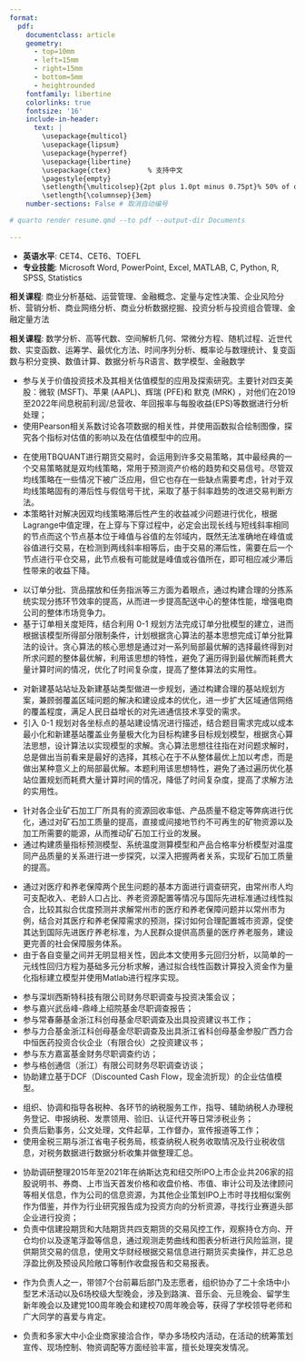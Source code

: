 ```yaml
---
format: 
  pdf: 
    documentclass: article
    geometry:
      - top=10mm
      - left=15mm
      - right=15mm
      - bottom=5mm
      - heightrounded
    fontfamily: libertine
    colorlinks: true
    fontsize: '16'
    include-in-header: 
      text: |
        \usepackage{multicol}
        \usepackage{lipsum}
        \usepackage{hyperref}
        \usepackage{libertine}
        \usepackage{ctex}         % 支持中文
        \pagestyle{empty}
        \setlength{\multicolsep}{2pt plus 1.0pt minus 0.75pt}% 50% of original values
        \setlength{\columnsep}{3em}
    number-sections: False # 取消自动编号

# quarto render resume.qmd --to pdf --output-dir Documents
  
---
```


<!-- TITLE -->
\begin{tabular}{@{} m{0.72\textwidth} m{0.25\textwidth} @{}}
    \begin{minipage}[t]{0.98\linewidth}
        \begin{flushleft}
            \begin{minipage}[t]{0.75\linewidth}
                {\fontsize{25}{32}\selectfont\bfseries 陈\hspace{0.5em}宇\hspace{0.5em}轩} \\[-2mm]
                \hspace*{-0.5mm}\rule{8cm}{1pt} \\ [-3mm] % 加长加粗的下划线
            \end{minipage}
            
            \begin{tabular}{@{} l @{\hspace{3mm}} l @{}} 
                \hspace*{6.5mm}\textbf{| 电子邮箱:}    & \href{mailto:cyxnbnb@bu.edu}{cyxnbnb@bu.edu} \\
                                   & \href{mailto:cyxnbnbnb@gmail.com}{cyxnbnbnb@gmail.com} \\
                
                \hspace*{6.5mm}\textbf{| 联系方式:}    & +1 (857) 256-4713 \\
                                   & +86 139-5799-2893 \\
                
                \hspace*{6.5mm}\textbf{| 个人网站:}     & \href{https://cyxnbnbnb.github.io/}{cyxnbnbnb.github.io} \\
                
                \hspace*{6.5mm}\textbf{| Github主页:} & \href{https://github.com/CYXNBNBNB}{github.com/CYXNBNBNB}
            \end{tabular}
            
            \vspace*{2mm}
        \end{flushleft}
    \end{minipage}
    &
    \raisebox{-0.8\height}{\includegraphics[width=0.75\linewidth,keepaspectratio]{images/1_inch.jpg}} % height控制图片高度  width控制图片大小
\end{tabular}
\vspace*{2mm}





<!-- Skills -->
\begin{large}{\bf 专业技能}
  \vspace{3pt}
  \hrule
\end{large}
* **英语水平**: CET4、CET6、TOEFL
* **专业技能**: Microsoft Word, PowerPoint, Excel, MATLAB, C, Python, R, SPSS, Statistics





<!-- EDUCATION: 波士顿大学 -->
\begin{large}
  {\bf 教育经历}
  \vspace{3pt}
  \hrule
  \begin{multicols}{2}
    \begin{flushleft}{\bf 波士顿大学}\end{flushleft}
    \begin{flushright}2024.9 - 2025.8\end{flushright}
  \end{multicols}
  \vspace{-0.17cm}
  \begin{multicols}{2}
    \begin{flushleft}硕士\hspace{1cm}应用商业分析\end{flushleft}
  \end{multicols}
  \vspace{-0.20cm}
\end{large}

**相关课程**: 商业分析基础、运营管理、金融概念、定量与定性决策、企业风险分析、营销分析、商业网络分析、商业分析数据挖掘、投资分析与投资组合管理、金融定量方法

\vspace{0.2cm}

<!-- EDUCATION: 浙江工业大学 -->
\begin{large}
  \begin{multicols}{2}
    \begin{flushleft}{\bf 浙江工业大学}\end{flushleft}
    \begin{flushright}2020.9 - 2024.6\end{flushright}
  \end{multicols}
  \vspace{-0.17cm}
  \begin{multicols}{2}
    \begin{flushleft}理学学士\hspace{1cm}数学与应用数学\end{flushleft}
  \end{multicols}
  \vspace{-0.20cm}
\end{large}
**相关课程**: 数学分析、高等代数、空间解析几何、常微分方程、随机过程、近世代数、实变函数、运筹学、最优化方法、时间序列分析、概率论与数理统计、复变函数与积分变换、数值计算、数据分析与R语言、数学模型、金融数学<br>
  \begin{multicols}{2}
    \begin{flushleft}\hspace*{6mm}{\bf • 浙江工业大学数学建模竞赛三等奖}\end{flushleft}
    \begin{flushright}2022.5\end{flushright}
  \end{multicols}
    \begin{multicols}{2}
    \begin{flushleft}\hspace*{6mm}{\bf • 浙江省第十届大学生广告创意竞赛优秀奖}\end{flushleft}
    \begin{flushright}2022.7\end{flushright}
  \end{multicols}
    \begin{multicols}{2}
    \begin{flushleft}\hspace*{6mm}{\bf • 第14届全国大学生广告艺术大赛优秀奖}\end{flushleft}
    \begin{flushright}2022.7\end{flushright}
  \end{multicols}

\vspace{0.2cm}






<!--Research Projects : 哥伦比亚大学 -->
\begin{large}{\bf 课题研究}
  \vspace{3pt}
  \hrule
  \begin{multicols}{2}
    \begin{flushleft}{\bf | 哥伦比亚大学}\end{flushleft}
    \begin{flushright}2023.7 – 2023.9\end{flushright}
  \end{multicols}
  \vspace{-0.17cm}
  \begin{multicols}{2}
    \parbox{1.4\linewidth}{\textbf{价值投资技术}: 评估模型在 CFA 认证中的高级应用与探索研究}
  \end{multicols}
  \vspace{-0.10cm}
\end{large}

\vspace{1.5pt}

* 参与关于价值投资技术及其相关估值模型的应用及探索研究。主要针对四支美股：微软 (MSFT)、苹果 (AAPL)、辉瑞 (PFE)和 默克 (MRK) ，对他们在2019至2022年间息税前利润/总营收、年回报率与每股收益(EPS)等数据进行分析处理；
* 使用Pearson相关系数讨论各项数据的相关性，并使用函数拟合绘制图像，探究各个指标对估值的影响以及在估值模型中的应用。

\vspace{0.2cm}

<!-- Research Projects : 浙江工业大学 1ST -->
\begin{large}
  \begin{flushleft}{\bf | 浙江工业大学}\end{flushleft}
  \begin{multicols}{2}
  \parbox{1.6\linewidth}{\bf TBL语言基于斜率趋势预测的改进双均线交易策略}
    \begin{flushright}2022.10\end{flushright}
  \end{multicols}
  \vspace{-0.17cm}
  \begin{multicols}{2}
    \begin{flushleft}\textit{算法设计}\end{flushleft}
    \begin{flushright}  \end{flushright}\end
  {multicols}
\end{large}
\vspace{-0.16cm}
* 在使用TBQUANT进行期货交易时，会运用到许多交易策略，其中最经典的一个交易策略就是双均线策略，常用于预测资产价格的趋势和交易信号。尽管双均线策略在一些情况下被广泛应用，但它也存在一些缺点需要考虑，针对于双均线策略固有的滞后性与假信号干扰，采取了基于斜率趋势的改进交易判断方法。
* 本策略针对解决因双均线策略滞后性产生的收益减少问题进行优化，根据Lagrange中值定理，在上穿与下穿过程中，必定会出现长线与短线斜率相同的节点而这个节点基本位于峰值与谷值的左邻域内，既然无法准确地在峰值或谷值进行交易，在检测到两线斜率相等后，由于交易的滞后性，需要在后一个节点进行平仓交易，此节点极有可能就是峰值或谷值所在，即可相应减少滞后性带来的收益下降。

\vspace{0.2cm}

<!-- Research Projects : 浙江工业大学 2ND -->
\begin{large}
  \begin{multicols}{2}
  \parbox{1.6\linewidth}{\bf 基于贪心算法思想的分拣系统优化问题研究}
    \begin{flushright}2022.8\end{flushright}
  \end{multicols}
  \vspace{-0.17cm}
  \begin{multicols}{2}
    \begin{flushleft}\textit{程序设计}\end{flushleft}
    \begin{flushright}  \end{flushright}\end
  {multicols}
\end{large}
\vspace{-0.16cm}
* 以订单分批、货品摆放和任务指派等三方面为着眼点，通过构建合理的分拣系统实现分拣环节效率的提高，从而进一步提高配送中心的整体性能，增强电商公司的整体市场竞争力。
* 基于订单相关度矩阵，结合利用 0-1 规划方法完成订单分批模型的建立，进而根据该模型所得部分限制条件，计划根据贪心算法的基本思想完成订单分批算法的设计。贪心算法的核心思想是通过对一系列局部最优解的选择最终得到对所求问题的整体最优解，利用该思想的特性，避免了遍历得到最优解而耗费大量计算时间的情况，优化了时间复杂度，提高了整体算法的实用性。

\vspace{0.2cm}

<!-- Research Projects : 浙江工业大学 3RD -->
\begin{large}
  \begin{multicols}{2}
  \parbox{1.6\linewidth}{\bf 基于多目标规划模型的移动通信网络站址规划和区域聚类问题}
    \begin{flushright}2022.8\end{flushright}
  \end{multicols}
  \vspace{-0.17cm}
  \begin{multicols}{2}
    \begin{flushleft}\textit{程序设计}\end{flushleft}
    \begin{flushright}  \end{flushright}\end
  {multicols}
\end{large}
\vspace{-0.16cm}
* 对新建基站站址及新建基站类型做进一步规划，通过构建合理的基站规划方案，兼顾弱覆盖区域问题的解决和建设成本的优化，进一步扩大区域通信网络的覆盖程度，满足人民日益增长的对先进通信技术享受的需求。
* 引入 0-1 规划对各坐标点的基站建设情况进行描述，结合题目需求完成以成本最小化和新建基站覆盖业务量极大化为目标构建多目标规划模型，根据贪心算法思想，设计算法以实现模型的求解。贪心算法思想往往指在对问题求解时，总是做出当前看来是最好的选择，其核心在于不从整体最优上加以考虑，而是做出某种意义上的局部最优解。本题利用该思想特性，避免了通过遍历优化基站位置规划而耗费大量计算时间的情况，降低了时间复杂度，提高了求解方法的实用性。

\vspace{0.2cm}

<!-- Research Projects : 浙江工业大学 4TH-->
\begin{large}
  \begin{multicols}{2}
  \parbox{1.6\linewidth}{\bf 基于多元线性回归的矿石加工质量控制问题研究}
    \begin{flushright}2022.7\end{flushright}
  \end{multicols}
  \vspace{-0.17cm}
  \begin{multicols}{2}
    \begin{flushleft}\textit{程序设计}\end{flushleft}
    \begin{flushright}  \end{flushright}\end
  {multicols}
\end{large}
\vspace{-0.16cm}
* 针对各企业矿石加工厂所具有的资源回收率低、产品质量不稳定等弊病进行优化，通过对矿石加工质量的提高，直接或间接地节约不可再生的矿物资源以及加工所需要的能源，从而推动矿石加工行业的发展。
* 通过构建质量指标预测模型、系统温度测算模型和产品合格率分析模型对温度同产品质量的关系进行进一步探究，以深入把握两者关系，实现矿石加工质量的提高。

\vspace{0.2cm}

<!-- Research Projects : 浙江工业大学 5TH -->
\begin{large}
  \begin{multicols}{2}
  \parbox{1.6\linewidth}{\bf 利用回归分析预测并求解常州市的医疗和养老保障问题}
    \begin{flushright}2022.7\end{flushright}
  \end{multicols}
  \vspace{-0.17cm}
  \begin{multicols}{2}
    \begin{flushleft}\textit{程序设计}\end{flushleft}
    \begin{flushright}  \end{flushright}\end
  {multicols}
\end{large}
\vspace{-0.16cm}
* 通过对医疗和养老保障两个民生问题的基本方面进行调查研究，由常州市人均可支配收入、老龄人口占比、养老资源配置等情况与国际先进标准通过线性拟合，比较其拟合优度预测并求解常州市的医疗和养老保障问题并以常州市为例，结合对其医疗和养老保障需求的预测，探讨如何合理配置城市资源，促使其达到国际先进医疗养老标准，为人民群众提供高质量的医疗养老服务，建设更完善的社会保障服务体系。
* 由于各自变量之间并无明显相关性，因此本文使用多元回归分析，以简单的一元线性回归方程为基础多元分析求解，通过拟合线性函数计算投入资金作为量化指标建立模型并使用Matlab进行程序实现。

\vspace{7pt}







<!-- EXPERIENCE : 1ST BULLET-->
\begin{large}{\bf 实习经历}
  \vspace{3pt}
  \hrule
  \begin{multicols}{2}
    \parbox{1.4\linewidth}{\bf 浙江金控投资管理有限公司}
    \begin{flushright}2024.4 - 2024.7\end{flushright}
  \end{multicols}
  \vspace{-0.17cm}
  \begin{multicols}{2}
    \begin{flushleft}\textit{财务部助理}\end{flushleft}
    \begin{flushright}  \end{flushright}\end
  {multicols}
\end{large}
\vspace{-0.16cm}
* 参与深圳西斯特科技有限公司财务尽职调查与投资决策会议；
* 参与嘉兴武岳峰-鼎峰上绍院基金尽职调查报告；
* 参与常春藤基金浙江科创母基金尽职调查及出具投资建议书工作；
* 参与力合基金浙江科创母基金尽职调查及出具浙江省科创母基金参股广西力合中恒医药投资合伙企业（有限合伙）之投资建议书；
* 参与东方嘉富基金财务尽职调查约访；
* 参与格创通信（浙江）有限公司财务尽职调查访谈；
* 协助建立基于DCF（Discounted Cash Flow，现金流折现）的企业估值模型。

\vspace{7pt}

<!-- EXPERIENCE : 2ND BULLET -->
\begin{large}
  \begin{multicols}{2}
    \parbox{1.4\linewidth}{\bf 国家税务总局金华市金东区税务局}
    \begin{flushright}2021.12 - 2022.1\end{flushright}
  \end{multicols}
  \vspace{-0.17cm}
  \begin{multicols}{2}
    \begin{flushleft}\textit{纳税服务岗、办公室综合岗}\end{flushleft}
    \begin{flushright}  \end{flushright}\end
  {multicols}
\end{large}
\vspace{-0.16cm}
* 组织、协调和指导各税种、各环节的纳税服务工作，指导、辅助纳税人办理税务登记、申报纳税、发票领用、验旧、认证代开等日常涉税业务；
* 负责后勤事务，公文处理，文件起草，工作督办，宣传报道等工作；
* 使用金税三期与浙江省电子税务局，核查纳税人税务收取情况及行业税收信息，对税务数据进行数据分析收集并做整理汇总。

\vspace{7pt}

<!-- EXPERIENCE : 3RD BULLET -->
\begin{large}
  \begin{multicols}{2}
  \parbox{1.4\linewidth}{\bf 杭州谦和明德股权投资有限公司}
    \begin{flushright}2021.8 - 2021.9\end{flushright}
  \end{multicols}
  \vspace{-0.17cm}
  \begin{multicols}{2}
    \begin{flushleft}\textit{投资助理}\end{flushleft}
    \begin{flushright}  \end{flushright}\end
  {multicols}
\end{large}
\vspace{-0.16cm}
* 协助调研整理2015年至2021年在纳斯达克和纽交所IPO上市企业共206家的招股说明书、券商、上市当天首发价格和收盘价格、市值、审计公司及法律顾问等相关信息，作为公司的信息资源，为其他企业策划IPO上市时寻找相似案例作为借鉴，并作为行业研究报告成为投资方向的分析资源，寻找行业赛道头部企业进行投资；
* 负责中信建投期货和大陆期货共四支期货的交易风控工作，观察持仓方向、开仓均价以及逐笔浮盈等信息，通过观测走势曲线和图表分析进行风险监测，提供期货交易的信息，使用文华财经根据交易信息进行期货买卖操作，并汇总总浮盈比例及预设风险敞口等制作收盘报告和交易报表。

\vspace{7pt}





<!-- Activity Experience  1st-->
\begin{large}{\bf 活动经历}
  \vspace{3pt}
  \hrule
  \begin{multicols}{2}
  \parbox{1.6\linewidth}{\bf 浙江工业大学星星索大学生艺术团}
    \begin{flushright}2020.9 - 2023.6\end{flushright}
  \end{multicols}
  \vspace{-0.17cm}
  \begin{flushleft}\textit{团长}\end{flushleft}
\end{large}
\vspace{-0.16cm}
* 作为负责人之一，带领7个台前幕后部门及志愿者，组织协办了二十余场中小型艺术活动以及6场校级大型晚会，涉及到路演、音乐会、元旦晚会、留学生新年晚会以及建党100周年晚会和建校70周年晚会等，获得了学校领导老师和广大同学的喜爱与肯定。

\vspace{7pt}

<!-- Practical experience  2nd-->
\begin{large}
  \begin{multicols}{2}
  \parbox{1.6\linewidth}{\bf 浙江工业大学精弘网络活动部}
    \begin{flushright}2020.9 - 2021.6\end{flushright}
  \end{multicols}
  \vspace{-0.17cm}
  \begin{flushleft}\textit{干事}\end{flushleft}
\end{large}
\vspace{-0.16cm}
* 负责和多家大中小企业商家接洽合作，举办多场校内活动，在活动的统筹策划宣传、现场控制、物资调配等方面经验丰富，擅长处理突发情况。

